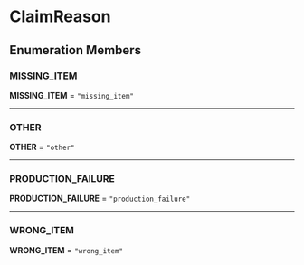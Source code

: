 
# ClaimReason

## Enumeration Members

### MISSING\_ITEM

 **MISSING\_ITEM** = `"missing_item"`

___

### OTHER

 **OTHER** = `"other"`

___

### PRODUCTION\_FAILURE

 **PRODUCTION\_FAILURE** = `"production_failure"`

___

### WRONG\_ITEM

 **WRONG\_ITEM** = `"wrong_item"`

